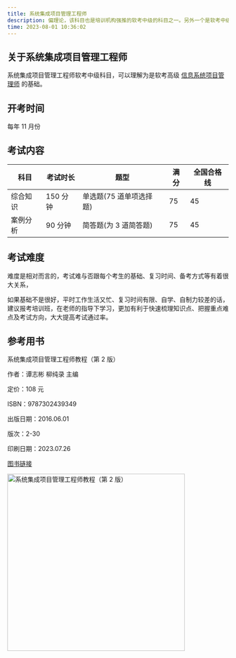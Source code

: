 ```yaml
---
title: 系统集成项目管理工程师
description: 偏理论，该科目也是培训机构强推的软考中级的科目之一。另外一个是软考中级网工。
time: 2023-08-01 10:36:02
---
```


## 关于系统集成项目管理工程师

系统集成项目管理工程师软考中级科目，可以理解为是软考高级 [信息系统项目管理师](https://ruankao.eu.org/docs/high-level/xxxtxmgls) 的基础。

## 开考时间

每年 11 月份

## 考试内容

| 科目     | 考试时长 | 题型                    | 满分 | 全国合格线 |
| -------- | -------- | ----------------------- | ---- | ---------- |
| 综合知识 | 150 分钟 | 单选题(75 道单项选择题) | 75   | 45         |
| 案例分析 | 90 分钟  | 简答题(为 3 道简答题)   | 75   | 45         |

## 考试难度

难度是相对而言的，考试难与否跟每个考生的基础、复习时间、备考方式等有着很大关系，

如果基础不是很好，平时工作生活又忙、复习时间有限、自学、自制力较差的话，建议报考培训班，在老师的指导下学习，更加有利于快速梳理知识点、把握重点难点及考试方向，大大提高考试通过率。

## 参考用书

系统集成项目管理工程师教程（第 2 版）

作者：谭志彬 柳纯录 主编

定价：108 元

ISBN：9787302439349

出版日期：2016.06.01

版次：2-30

印刷日期：2023.07.26

[图书链接](http://www.tup.tsinghua.edu.cn/wap/tsxqy.aspx?id=07014204)

<Image
  src="https://img.techrk1688.eu.org/file/2ce459c5960b9e4377c94.png"
  height="404"
  width="auto"
  alt="系统集成项目管理工程师教程（第 2 版）"
  priority={true}
/>
